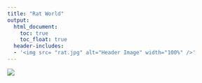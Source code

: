 ```yaml
---
title: "Rat World"
output: 
  html_document:
    toc: true
    toc_float: true
  header-includes:
  - '<img src= "rat.jpg" alt="Header Image" width="100%" />'
---
```


![](https://pyxis.nymag.com/v1/imgs/4be/8b4/33d3b72dfa03e72acb21faf9938c192a03-4-13-Rats.2x.rsquare.w700.jpg)
